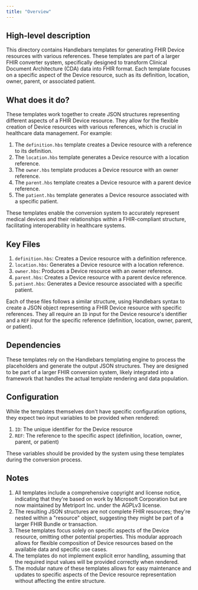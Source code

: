 ```yaml
---
title: "Overview"
---
```


## High-level description
This directory contains Handlebars templates for generating FHIR Device resources with various references. These templates are part of a larger FHIR converter system, specifically designed to transform Clinical Document Architecture (CDA) data into FHIR format. Each template focuses on a specific aspect of the Device resource, such as its definition, location, owner, parent, or associated patient.

## What does it do?
These templates work together to create JSON structures representing different aspects of a FHIR Device resource. They allow for the flexible creation of Device resources with various references, which is crucial in healthcare data management. For example:

1. The `definition.hbs` template creates a Device resource with a reference to its definition.
2. The `location.hbs` template generates a Device resource with a location reference.
3. The `owner.hbs` template produces a Device resource with an owner reference.
4. The `parent.hbs` template creates a Device resource with a parent device reference.
5. The `patient.hbs` template generates a Device resource associated with a specific patient.

These templates enable the conversion system to accurately represent medical devices and their relationships within a FHIR-compliant structure, facilitating interoperability in healthcare systems.

## Key Files
1. `definition.hbs`: Creates a Device resource with a definition reference.
2. `location.hbs`: Generates a Device resource with a location reference.
3. `owner.hbs`: Produces a Device resource with an owner reference.
4. `parent.hbs`: Creates a Device resource with a parent device reference.
5. `patient.hbs`: Generates a Device resource associated with a specific patient.

Each of these files follows a similar structure, using Handlebars syntax to create a JSON object representing a FHIR Device resource with specific references. They all require an `ID` input for the Device resource's identifier and a `REF` input for the specific reference (definition, location, owner, parent, or patient).

## Dependencies
These templates rely on the Handlebars templating engine to process the placeholders and generate the output JSON structures. They are designed to be part of a larger FHIR conversion system, likely integrated into a framework that handles the actual template rendering and data population.

## Configuration
While the templates themselves don't have specific configuration options, they expect two input variables to be provided when rendered:

1. `ID`: The unique identifier for the Device resource
2. `REF`: The reference to the specific aspect (definition, location, owner, parent, or patient)

These variables should be provided by the system using these templates during the conversion process.

## Notes
1. All templates include a comprehensive copyright and license notice, indicating that they're based on work by Microsoft Corporation but are now maintained by Metriport Inc. under the AGPLv3 license.
2. The resulting JSON structures are not complete FHIR resources; they're nested within a "resource" object, suggesting they might be part of a larger FHIR Bundle or transaction.
3. These templates focus solely on specific aspects of the Device resource, omitting other potential properties. This modular approach allows for flexible composition of Device resources based on the available data and specific use cases.
4. The templates do not implement explicit error handling, assuming that the required input values will be provided correctly when rendered.
5. The modular nature of these templates allows for easy maintenance and updates to specific aspects of the Device resource representation without affecting the entire structure.